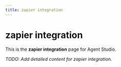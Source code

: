 ```yaml
---
title: zapier integration
---
```


# zapier integration

This is the **zapier integration** page for Agent Studio.

_TODO: Add detailed content for zapier integration._
